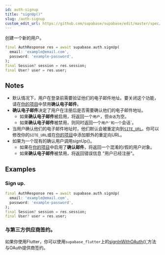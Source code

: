 ```yaml
---
id: auth-signup
title: "signUp()"
slug: /auth-signup
custom_edit_url: https://github.com/supabase/supabase/edit/master/spec/supabase_dart_v1.yml
---
```


创建一个新的用户。


```dart
final AuthResponse res = await supabase.auth.signUp(
  email: 'example@email.com',
  password: 'example-password',
);
final Session? session = res.session;
final User? user = res.user;
```






## Notes

- 默认情况下，用户在登录前需要验证他们的电子邮件地址。要关闭这个功能，请在[你的项目](https://app.supabase.com/project/_/auth/settings)中禁用**确认电子邮件**。
- **确认电子邮件**决定了用户在注册后是否需要确认他们的电子邮件地址。
  - 如果**确认电子邮件**被启用，将返回一个`用户`，但`会话`为空。
  - 如果**确认电子邮件**被禁用，则同时返回一个`用户'和一个`会话`。
- 当用户确认他们的电子邮件地址时，他们默认会被重定向到[`SITE_URL`](https://supabase.com/docs/reference/auth/config#site_url)。你可以修改你的`SITE_URL`或在[你的项目](https://app.supabase.com/project/_/auth/settings)中添加额外的重定向URL。
- 如果为一个现有的确认用户调用signUp()。
    - 如果在[你的项目](https://app.supabase.com/project/_/auth/settings)中启用了**确认邮件**，将返回一个混淆的/假的用户对象。
    - 如果**确认电子邮件**被禁用，将返回错误信息 "用户已经注册"。










## Examples

### Sign up.



```dart
final AuthResponse res = await supabase.auth.signUp(
  email: 'example@email.com',
  password: 'example-password',
);
final Session? session = res.session;
final User? user = res.user;
```

### 与第三方供应商签约。

如果你使用Flutter，你可以使用`supabase_flutter`上的[signInWithOAuth()`](/docs/reference/dart/auth-signinwithoauth)方法与OAuth提供商签约。